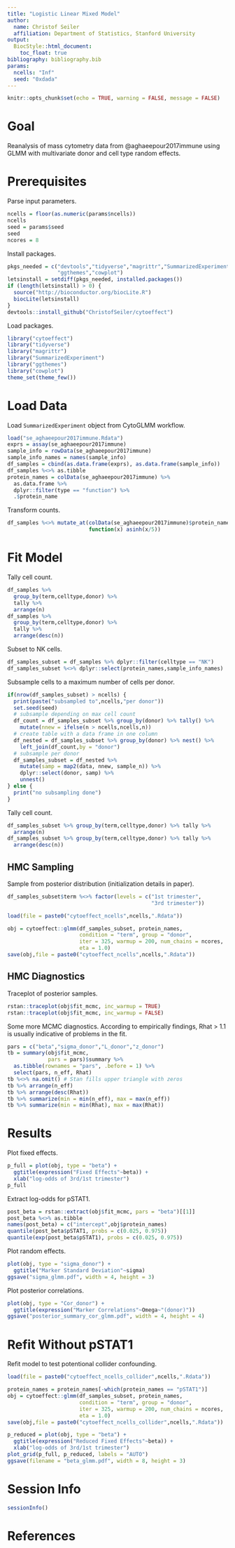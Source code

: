 ```yaml
---
title: "Logistic Linear Mixed Model"
author:
  name: Christof Seiler
  affiliation: Department of Statistics, Stanford University
output:
  BiocStyle::html_document:
    toc_float: true
bibliography: bibliography.bib
params:
  ncells: "Inf"
  seed: "0xdada"
---
```


```r
knitr::opts_chunk$set(echo = TRUE, warning = FALSE, message = FALSE)
```

# Goal

Reanalysis of mass cytometry data from @aghaeepour2017immune using GLMM with multivariate donor and cell type random effects.

# Prerequisites

Parse input parameters.

```r
ncells = floor(as.numeric(params$ncells))
ncells
seed = params$seed
seed
ncores = 8
```

Install packages.

```r
pkgs_needed = c("devtools","tidyverse","magrittr","SummarizedExperiment",
                "ggthemes","cowplot")
letsinstall = setdiff(pkgs_needed, installed.packages())
if (length(letsinstall) > 0) {
  source("http://bioconductor.org/biocLite.R")
  biocLite(letsinstall)
}
devtools::install_github("ChristofSeiler/cytoeffect")
```

Load packages.

```r
library("cytoeffect")
library("tidyverse")
library("magrittr")
library("SummarizedExperiment")
library("ggthemes")
library("cowplot")
theme_set(theme_few())
```

# Load Data

Load ``SummarizedExperiment`` object from CytoGLMM workflow.

```r
load("se_aghaeepour2017immune.Rdata")
exprs = assay(se_aghaeepour2017immune)
sample_info = rowData(se_aghaeepour2017immune)
sample_info_names = names(sample_info)
df_samples = cbind(as.data.frame(exprs), as.data.frame(sample_info))
df_samples %<>% as.tibble
protein_names = colData(se_aghaeepour2017immune) %>% 
  as.data.frame %>% 
  dplyr::filter(type == "function") %>%
  .$protein_name
```

Transform counts.

```r
df_samples %<>% mutate_at(colData(se_aghaeepour2017immune)$protein_name, 
                          function(x) asinh(x/5))
```

# Fit Model

Tally cell count.

```r
df_samples %>% 
  group_by(term,celltype,donor) %>% 
  tally %>% 
  arrange(n)
df_samples %>% 
  group_by(term,celltype,donor) %>% 
  tally %>% 
  arrange(desc(n))
```

Subset to NK cells.

```r
df_samples_subset = df_samples %>% dplyr::filter(celltype == "NK")
df_samples_subset %<>% dplyr::select(protein_names,sample_info_names)
```

Subsample cells to a maximum number of cells per donor.

```r
if(nrow(df_samples_subset) > ncells) {
  print(paste("subsampled to",ncells,"per donor"))
  set.seed(seed)
  # subsample depending on max cell count
  df_count = df_samples_subset %>% group_by(donor) %>% tally() %>%
    mutate(nnew = ifelse(n > ncells,ncells,n))
  # create table with a data frame in one column
  df_nested = df_samples_subset %>% group_by(donor) %>% nest() %>%
    left_join(df_count,by = "donor")
  # subsample per donor
  df_samples_subset = df_nested %>%
    mutate(samp = map2(data, nnew, sample_n)) %>%
    dplyr::select(donor, samp) %>%
    unnest()
} else {
  print("no subsampling done")
}
```

Tally cell count.

```r
df_samples_subset %>% group_by(term,celltype,donor) %>% tally %>% 
  arrange(n)
df_samples_subset %>% group_by(term,celltype,donor) %>% tally %>% 
  arrange(desc(n))
```

## HMC Sampling

Sample from posterior distribution (initialization details in paper).

```r
df_samples_subset$term %<>% factor(levels = c("1st trimester",
                                              "3rd trimester"))
```

```r
load(file = paste0("cytoeffect_ncells",ncells,".Rdata"))
```

```r
obj = cytoeffect::glmm(df_samples_subset, protein_names, 
                       condition = "term", group = "donor",
                       iter = 325, warmup = 200, num_chains = ncores, 
                       eta = 1.0)
save(obj,file = paste0("cytoeffect_ncells",ncells,".Rdata"))
```

## HMC Diagnostics

Traceplot of posterior samples.

```r
rstan::traceplot(obj$fit_mcmc, inc_warmup = TRUE)
rstan::traceplot(obj$fit_mcmc, inc_warmup = FALSE)
```

Some more MCMC diagnostics. According to empirically findings, Rhat > 1.1 is usually indicative of problems in the fit.

```r
pars = c("beta","sigma_donor","L_donor","z_donor")
tb = summary(obj$fit_mcmc, 
             pars = pars)$summary %>% 
  as.tibble(rownames = "pars", .before = 1) %>% 
  select(pars, n_eff, Rhat)
tb %<>% na.omit() # Stan fills upper triangle with zeros
tb %>% arrange(n_eff)
tb %>% arrange(desc(Rhat))
tb %>% summarize(min = min(n_eff), max = max(n_eff))
tb %>% summarize(min = min(Rhat), max = max(Rhat))
```

# Results

Plot fixed effects.

```r
p_full = plot(obj, type = "beta") + 
  ggtitle(expression("Fixed Effects"~beta)) +
  xlab("log-odds of 3rd/1st trimester")
p_full
```

Extract log-odds for pSTAT1.

```r
post_beta = rstan::extract(obj$fit_mcmc, pars = "beta")[[1]]
post_beta %<>% as.tibble
names(post_beta) = c("intercept",obj$protein_names)
quantile(post_beta$pSTAT1, probs = c(0.025, 0.975))
quantile(exp(post_beta$pSTAT1), probs = c(0.025, 0.975))
```

Plot random effects.

```r
plot(obj, type = "sigma_donor") + 
  ggtitle("Marker Standard Deviation"~sigma)
ggsave("sigma_glmm.pdf", width = 4, height = 3)
```

Plot posterior correlations.

```r
plot(obj, type = "Cor_donor") + 
  ggtitle(expression("Marker Correlations"~Omega~"(donor)"))
ggsave("posterior_summary_cor_glmm.pdf", width = 4, height = 4)
```

# Refit Without pSTAT1

Refit model to test potentional collider confounding.

```r
load(file = paste0("cytoeffect_ncells_collider",ncells,".Rdata"))
```

```r
protein_names = protein_names[-which(protein_names == "pSTAT1")]
obj = cytoeffect::glmm(df_samples_subset, protein_names, 
                       condition = "term", group = "donor",
                       iter = 325, warmup = 200, num_chains = ncores, 
                       eta = 1.0)
save(obj,file = paste0("cytoeffect_ncells_collider",ncells,".Rdata"))
```

```r
p_reduced = plot(obj, type = "beta") + 
  ggtitle(expression("Reduced Fixed Effects"~beta)) +
  xlab("log-odds of 3rd/1st trimester")
plot_grid(p_full, p_reduced, labels = "AUTO")
ggsave(filename = "beta_glmm.pdf", width = 8, height = 3)
```

# Session Info {.unnumbered}

```r
sessionInfo()
```

# References {.unnumbered}
